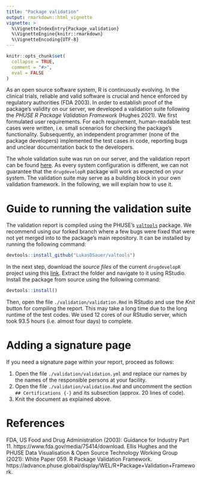 ```yaml
---
title: "Package validation"
output: rmarkdown::html_vignette
vignette: >
  %\VignetteIndexEntry{Package_validation}
  %\VignetteEngine{knitr::rmarkdown}
  %\VignetteEncoding{UTF-8}
---
```


```r
knitr::opts_chunk$set(
  collapse = TRUE,
  comment = "#>",
  eval = FALSE
)
```

As an open source software system, R is continuously evolving. In the clinical trials, reliable and valid software is crucial and hence enforced by regulatory authorities (FDA 2003). In order to establish proof of the package's validity on our server, we developed a validation suite following the *PHUSE R Package Validation Framework* (Hughes 2021). We first formulated user requirements. For each requirement, human-readable test cases were written, i.e. small scenarios for checking the package's functionality. Subsequently, an independent programmer (none of the package developers) implemented the test cases in code, reporting bugs and unclear documentation back to the developers.

The whole validation suite was run on our server, and the validation report can be found [here](https://github.com/Sterniii3/drugdevelopR/tree/master/validation/validation.pdf). As every system configuration is different, we can not guarantee that the `drugdevelopR` package will work as expected on your system. The validation suite may serve as a building block in your own validation framework. In the following, we will explain how to use it.

# Guide to running the validation suite

The validation report is compiled using the PHUSE's [`valtools`](https://github.com/phuse-org/valtools) package. We recommend using our forked branch where a few bugs were fixed that were not yet merged into to the package's main repository. It can be installed by running the following command:

```r
devtools::install_github("LukasDSauer/valtools")
```

In the next step, download the *source files* of the current `drugdevelopR` project using this [link](https://github.com/Sterniii3/drugdevelopR/archive/refs/heads/master.zip). Extract the folder and navigate to it using RStudio. Install the package from source using the following command:

```r
devtools::install()
```

Then, open the file `./validation/validation.Rmd` in RStudio and use the *Knit* button for compiling the report. This may take a long time due to the long runtime of the test codes. We used 12 cores of our RStudio server, which took 93.5 hours (i.e. almost four days) to complete.

# Adding a signature page

If you need a signature page within your report, proceed as follows:

1. Open the file `./validation/validation.yml` and replace our names by the names of the responsible persons at your facility.
2. Open the file `./validation/validation.Rmd` and uncomment the section `## Certifications {-}` and its subsection (approx. 20 lines of code).
3. Knit the document as explained above.

# References

FDA, US Food and Drug Administration (2003): Guidance for Industry Part 11. https://www.fda.gov/media/75414/download.
Ellis Hughes and the PHUSE Data Visualisation & Open Source Technology Working Group (2021): White Paper 059. R Package Validation Framework. https://advance.phuse.global/display/WEL/R+Package+Validation+Framework.